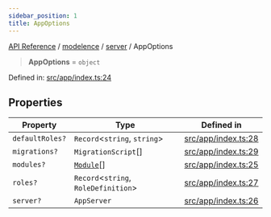 ```yaml
---
sidebar_position: 1
title: AppOptions
---
```


[API Reference](/api-reference/modelence/server/type-aliases/../../../index) / [modelence](/api-reference/modelence/server/type-aliases/../../index) / [server](/api-reference/modelence/server/type-aliases/../index) / AppOptions

> **AppOptions** = `object`

Defined in: [src/app/index.ts:24](https://github.com/modelence/modelence/blob/466909b370dca7c0f93c563a5f7a1db23386395d/packages/modelence/src/app/index.ts#L24)

## Properties

| Property | Type | Defined in |
| ------ | ------ | ------ |
| <a id="defaultroles"></a> `defaultRoles?` | `Record`\<`string`, `string`\> | [src/app/index.ts:28](https://github.com/modelence/modelence/blob/466909b370dca7c0f93c563a5f7a1db23386395d/packages/modelence/src/app/index.ts#L28) |
| <a id="migrations"></a> `migrations?` | `MigrationScript`[] | [src/app/index.ts:29](https://github.com/modelence/modelence/blob/466909b370dca7c0f93c563a5f7a1db23386395d/packages/modelence/src/app/index.ts#L29) |
| <a id="modules"></a> `modules?` | [`Module`](/api-reference/modelence/server/type-aliases/../classes/Module)[] | [src/app/index.ts:25](https://github.com/modelence/modelence/blob/466909b370dca7c0f93c563a5f7a1db23386395d/packages/modelence/src/app/index.ts#L25) |
| <a id="roles"></a> `roles?` | `Record`\<`string`, `RoleDefinition`\> | [src/app/index.ts:27](https://github.com/modelence/modelence/blob/466909b370dca7c0f93c563a5f7a1db23386395d/packages/modelence/src/app/index.ts#L27) |
| <a id="server"></a> `server?` | `AppServer` | [src/app/index.ts:26](https://github.com/modelence/modelence/blob/466909b370dca7c0f93c563a5f7a1db23386395d/packages/modelence/src/app/index.ts#L26) |
